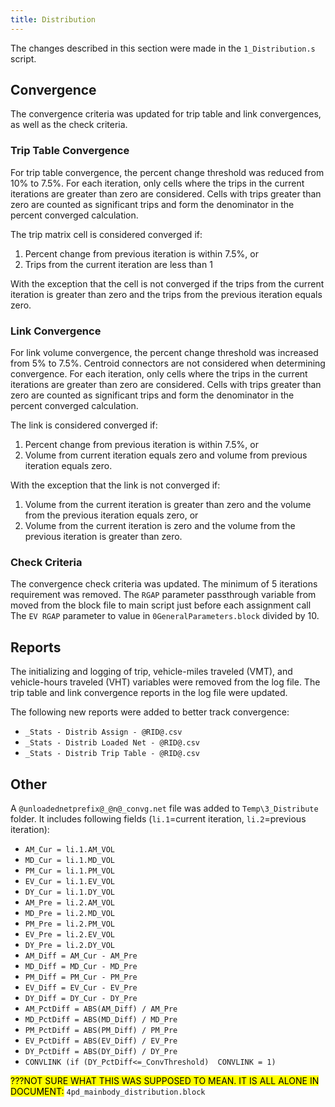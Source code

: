 ```yaml
---
title: Distribution
---
```


The changes described in this section were made in the `1_Distribution.s` script.

## Convergence

The convergence criteria was updated for trip table and link convergences, as well as the check criteria.

### Trip Table Convergence

For trip table convergence, the percent change threshold was reduced from 10% to 7.5%. For each iteration, only cells where the trips in the current iterations are greater than zero are considered. Cells with trips greater than zero are counted as significant trips and form the denominator in the percent converged calculation.

The trip matrix cell is considered converged if:

 1. Percent change from previous iteration is within 7.5%, or
 2. Trips from the current iteration are less than 1

With the exception that the cell is not converged if the trips from the current iteration is greater than zero and the trips from the previous iteration equals zero.

### Link Convergence

For link volume convergence, the percent change threshold was increased from 5% to 7.5%. Centroid connectors are not considered when determining convergence. For each iteration, only cells where the trips in the current iterations are greater than zero are considered. Cells with trips greater than zero are counted as significant trips and form the denominator in the percent converged calculation.

The link is considered converged if:

 1. Percent change from previous iteration is within 7.5%, or
 2. Volume from current iteration equals zero and volume from previous iteration equals zero.

With the exception that the link is not converged if:

 1. Volume from the current iteration is greater than zero and the volume from the previous iteration equals zero, or
 2. Volume from the current iteration is zero and the volume from the previous iteration is greater than zero.

### Check Criteria

The convergence check criteria was updated. The minimum of 5 iterations requirement was removed. The `RGAP` parameter passthrough variable from moved from the block file to main script just before each assignment call The `EV RGAP` parameter to value in `0GeneralParameters.block` divided by 10.

## Reports

The initializing and logging of trip, vehicle-miles traveled (VMT), and vehicle-hours traveled (VHT) variables were removed from the log file. The trip table and link convergence reports in the log file were updated.

The following new reports were added to better track convergence:

- `_Stats - Distrib Assign - @RID@.csv`
- `_Stats - Distrib Loaded Net - @RID@.csv`
- `_Stats - Distrib Trip Table - @RID@.csv`

## Other

A `@unloadednetprefix@_@n@_convg.net` file was added to `Temp\3_Distribute` folder. It includes following fields (`li.1`=current iteration, `li.2`=previous iteration):

- `AM_Cur = li.1.AM_VOL`
- `MD_Cur = li.1.MD_VOL`
- `PM_Cur = li.1.PM_VOL`
- `EV_Cur = li.1.EV_VOL`
- `DY_Cur = li.1.DY_VOL`
- `AM_Pre = li.2.AM_VOL`
- `MD_Pre = li.2.MD_VOL`
- `PM_Pre = li.2.PM_VOL`
- `EV_Pre = li.2.EV_VOL`
- `DY_Pre = li.2.DY_VOL`
- `AM_Diff = AM_Cur - AM_Pre`
- `MD_Diff = MD_Cur - MD_Pre`
- `PM_Diff = PM_Cur - PM_Pre`
- `EV_Diff = EV_Cur - EV_Pre`
- `DY_Diff = DY_Cur - DY_Pre`
- `AM_PctDiff = ABS(AM_Diff) / AM_Pre`
- `MD_PctDiff = ABS(MD_Diff) / MD_Pre`
- `PM_PctDiff = ABS(PM_Diff) / PM_Pre`
- `EV_PctDiff = ABS(EV_Diff) / EV_Pre`
- `DY_PctDiff = ABS(DY_Diff) / DY_Pre`
- `CONVLINK (if (DY_PctDiff<=_ConvThreshold)  CONVLINK = 1)`



<mark>???NOT SURE WHAT THIS WAS SUPPOSED TO MEAN. IT IS ALL ALONE IN DOCUMENT:</mark> `4pd_mainbody_distribution.block`